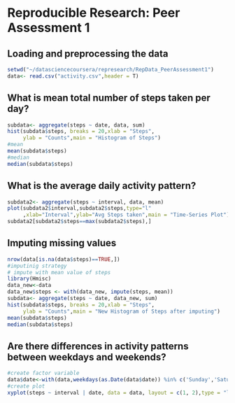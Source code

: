 # Reproducible Research: Peer Assessment 1


## Loading and preprocessing the data

```r
setwd("~/datasciencecoursera/represearch/RepData_PeerAssessment1")
data<- read.csv("activity.csv",header = T)
```

## What is mean total number of steps taken per day?
```r
subdata<- aggregate(steps ~ date, data, sum)
hist(subdata$steps, breaks = 20,xlab = "Steps",
     ylab = "Counts",main = "Histogram of Steps") 
#mean
mean(subdata$steps)
#median
median(subdata$steps)
```


## What is the average daily activity pattern?
```r
subdata2<- aggregate(steps ~ interval, data, mean)
plot(subdata2$interval,subdata2$steps,type="l"
     ,xlab="Interval",ylab="Avg Steps taken",main = "Time-Series Plot")
subdata2[subdata2$steps==max(subdata2$steps),]
```


## Imputing missing values
```r
nrow(data[is.na(data$steps)==TRUE,])
#imputinig strategy
# impute with mean value of steps
library(Hmisc)
data_new<-data
data_new$steps <- with(data_new, impute(steps, mean))
subdata<- aggregate(steps ~ date, data_new, sum)
hist(subdata$steps, breaks = 20,xlab = "Steps",
     ylab = "Counts",main = "New Histogram of Steps after imputing") 
mean(subdata$steps)
median(subdata$steps)
```


## Are there differences in activity patterns between weekdays and weekends?
```r
#create factor variable
data$date<-with(data,weekdays(as.Date(data$date)) %in% c('Sunday','Saturday'))
#create plot
xyplot(steps ~ interval | date, data = data, layout = c(1, 2),type = "l",strip=strip.custom(factor.levels=c("WEEKEND","WEEKDAY")))
```